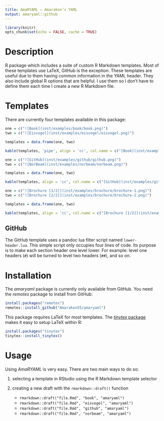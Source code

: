 ```yaml
---
title: AmaRYAML – Amarakon’s YAML
output: amaryaml::github
---
```

```r
library(knitr)
opts_chunk$set(echo = FALSE, cache = TRUE)
```

# Description
R package which includes a suite of custom R Markdown templates. 
Most of these templates use LaTeX, GitHub is the exception.
These templates are useful due to them having common information in the YAML header.
They also include global R options that are helpful.
I use them so I don't have to define them each time I create a new R Markdown file.

# Templates
There are currently four templates available in this package:

```r
one = c("![Book](inst/examples/book/book.png)")
two = c("![Eisvogel](inst/examples/eisvogel/eisvogel.png)")

templates = data.frame(one, two)

kable(templates, 'pipe', align = 'cc', col.name = c("[Book](inst/examples/book/book.pdf)", "[Eisvogel](inst/examples/eisvogel/eisvogel.pdf)"))
```
```r
one = c("![GitHub](inst/examples/github/github.png)")
two = c("![NorBeam](inst/examples/norbeam/norbeam.png)")

templates = data.frame(one, two)

kable(templates, align = 'cc', col.name = c("[GitHub](inst/examples/github/github.md)", "[NorBeam](inst/examples/norbeam/norbeam.pdf)"))
```

```r
one = c("![Brochure [1/2]](inst/examples/brochure/brochure-1.png)")
two = c("![Brochure [2/2]](inst/examples/brochure/brochure-2.png)")

templates = data.frame(one, two)

kable(templates, align = 'cc', col.name = c("[Brochure [1/2]](inst/examples/brochure/brochure.pdf)", "[Brochure [2/2]](inst/examples/brochure/brochure.pdf)"))
```

## GitHub

The GitHub template uses a pandoc lua filter script named `lower-header.lua`.
This simple script only occupies four lines of code.
Its purpose is to make each section header one level lower.
For example: level one headers (`#`) will be turned to level two headers (`##`), and so on.

# Installation
The *amaryaml* package is currently only available from GitHub.
You need the *remotes* package to install from GitHub:

```r
install.packages("remotes")
remotes::install_github("Amarakon55/amaryaml")
```

This package requires LaTeX for most templates.
The [*tinytex* package](https://github.com/yihui/tinytex) makes it easy to setup LaTeX within R:

```r
install.packages("tinytex")
tinytex::install_tinytex()
```

# Usage
Using *AmaRYAML* is very easy.
There are two main ways to do so:

1. selecting a template in RStudio using the R Markdown template selector
1. creating a new draft with the `rmarkdown::draft()` function

   - `rmarkdown::draft("file.Rmd", "book", "amaryaml")`
   - `rmarkdown::draft("file.Rmd", "eisvogel", "amaryaml")`
   - `rmarkdown::draft("file.Rmd", "github", "amaryaml")`
   - `rmarkdown::draft("file.Rmd", "norbeam", "amaryaml")`
